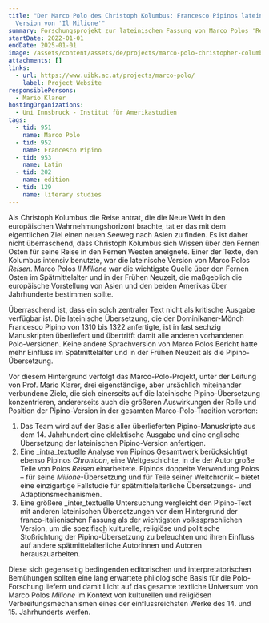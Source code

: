 ```yaml
---
title: "Der Marco Polo des Christoph Kolumbus: Francesco Pipinos lateinische
  Version von 'Il Milione'"
summary: Forschungsprojekt zur lateinischen Fassung von Marco Polos 'Reisen'
startDate: 2022-01-01
endDate: 2025-01-01
image: /assets/content/assets/de/projects/marco-polo-christopher-columbus-francesco-pipinos-latin-version-il-milione/marco_polo2.png
attachments: []
links:
  - url: https://www.uibk.ac.at/projects/marco-polo/
    label: Project Website
responsiblePersons:
  - Mario Klarer
hostingOrganizations:
  - Uni Innsbruck - Institut für Amerikastudien
tags:
  - tid: 951
    name: Marco Polo
  - tid: 952
    name: Francesco Pipino
  - tid: 953
    name: Latin
  - tid: 202
    name: edition
  - tid: 129
    name: literary studies
---
```

Als Christoph Kolumbus die Reise antrat, die die Neue Welt in den europäischen Wahrnehmungshorizont brachte, tat er das mit dem eigentlichen Ziel einen neuen Seeweg nach Asien zu finden. Es ist daher nicht überraschend, dass Christoph Kolumbus sich Wissen über den Fernen Osten für seine Reise in den Fernen Westen aneignete. Einer der Texte, den Kolumbus intensiv benutzte, war die lateinische Version von Marco Polos _Reisen_. Marco Polos _Il Milione_ war die wichtigste Quelle über den Fernen Osten im Spätmittelalter und in der Frühen Neuzeit, die maßgeblich die europäische Vorstellung von Asien und den beiden Amerikas über Jahrhunderte bestimmen sollte.

Überraschend ist, dass ein solch zentraler Text nicht als kritische Ausgabe verfügbar ist. Die lateinische Übersetzung, die der Dominikaner-Mönch Francesco Pipino von 1310 bis 1322 anfertigte, ist in fast sechzig Manuskripten überliefert und übertrifft damit alle anderen vorhandenen Polo-Versionen. Keine andere Sprachversion von Marco Polos Bericht hatte mehr Einfluss im Spätmittelalter und in der Frühen Neuzeit als die Pipino-Übersetzung.

Vor diesem Hintergrund verfolgt das Marco-Polo-Projekt, unter der Leitung von Prof. Mario Klarer, drei eigenständige, aber ursächlich miteinander verbundene Ziele, die sich einerseits auf die lateinische Pipino-Übersetzung konzentrieren, andererseits auch die größeren Auswirkungen der Rolle und Position der Pipino-Version in der gesamten Marco-Polo-Tradition verorten:

1.  Das Team wird auf der Basis aller überlieferten Pipino-Manuskripte aus dem 14. Jahrhundert eine eklektische Ausgabe und eine englische Übersetzung der lateinischen Pipino-Version anfertigen.
2.  Eine _intra_textuelle Analyse von Pipinos Gesamtwerk berücksichtigt ebenso Pipinos _Chronicon_, eine Weltgeschichte, in die der Autor große Teile von Polos _Reisen_ einarbeitete. Pipinos doppelte Verwendung Polos – für seine _Milione_\-Übersetzung und für Teile seiner Weltchronik – bietet eine einzigartige Fallstudie für spätmittelalterliche Übersetzungs- und Adaptionsmechanismen.
3.  Eine größere _inter_textuelle Untersuchung vergleicht den Pipino-Text mit anderen lateinischen Übersetzungen vor dem Hintergrund der franco-italienischen Fassung als der wichtigsten volkssprachlichen Version, um die spezifisch kulturelle, religiöse und politische Stoßrichtung der Pipino-Übersetzung zu beleuchten und ihren Einfluss auf andere spätmittelalterliche Autorinnen und Autoren herauszuarbeiten.

Diese sich gegenseitig bedingenden editorischen und interpretatorischen Bemühungen sollten eine lang erwartete philologische Basis für die Polo-Forschung liefern und damit Licht auf das gesamte textliche Universum von Marco Polos _Milione_ im Kontext von kulturellen und religiösen Verbreitungsmechanismen eines der einflussreichsten Werke des 14. und 15. Jahrhunderts werfen.
